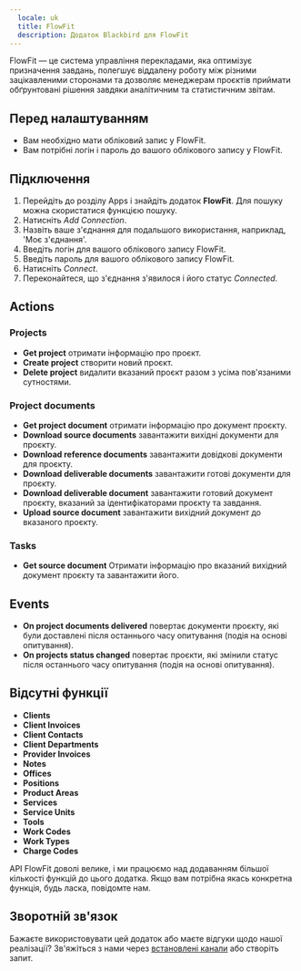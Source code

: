 ```yaml
---
  locale: uk
  title: FlowFit
  description: Додаток Blackbird для FlowFit
---
```


<LinkCard title="Переглянути на Github" target="_blank" href="https://github.com/bb-io/FlowFit" icon="github" />
 

FlowFit — це система управління перекладами, яка оптимізує призначення завдань, полегшує віддалену роботу між різними зацікавленими сторонами та дозволяє менеджерам проєктів приймати обґрунтовані рішення завдяки аналітичним та статистичним звітам.

## Перед налаштуванням

- Вам необхідно мати обліковий запис у FlowFit.
- Вам потрібні логін і пароль до вашого облікового запису у FlowFit.

## Підключення

1. Перейдіть до розділу Apps і знайдіть додаток **FlowFit**. Для пошуку можна скористатися функцією пошуку.
2. Натисніть _Add Connection_.
3. Назвіть ваше з'єднання для подальшого використання, наприклад, 'Моє з'єднання'.
6. Введіть логін для вашого облікового запису FlowFit.
7. Введіть пароль для вашого облікового запису FlowFit.
8. Натисніть _Connect_.
9. Переконайтеся, що з'єднання з'явилося і його статус _Connected_.

## Actions

### Projects

- **Get project** отримати інформацію про проєкт.
- **Create project** створити новий проєкт.
- **Delete project** видалити вказаний проєкт разом з усіма пов'язаними сутностями.

### Project documents

- **Get project document** отримати інформацію про документ проєкту.
- **Download source documents** завантажити вихідні документи для проєкту.
- **Download reference documents** завантажити довідкові документи для проєкту.
- **Download deliverable documents** завантажити готові документи для проєкту.
- **Download deliverable document** завантажити готовий документ проєкту, вказаний за ідентифікаторами проєкту та завдання.
- **Upload source document** завантажити вихідний документ до вказаного проєкту.

### Tasks

- **Get source document** Отримати інформацію про вказаний вихідний документ проєкту та завантажити його.

## Events

- **On project documents delivered** повертає документи проєкту, які були доставлені після останнього часу опитування (подія на основі опитування).
- **On projects status changed** повертає проєкти, які змінили статус після останнього часу опитування (подія на основі опитування).

## Відсутні функції

- **Clients**
- **Client Invoices**
- **Client Contacts**
- **Client Departments**
- **Provider Invoices**
- **Notes**
- **Offices**
- **Positions**
- **Product Areas**
- **Services**
- **Service Units**
- **Tools**
- **Work Codes**
- **Work Types**
- **Charge Codes**

API FlowFit доволі велике, і ми працюємо над додаванням більшої кількості функцій до цього додатка. Якщо вам потрібна якась конкретна функція, будь ласка, повідомте нам.

## Зворотній зв'язок

Бажаєте використовувати цей додаток або маєте відгуки щодо нашої реалізації? Зв'яжіться з нами через [встановлені канали](https://www.blackbird.io/) або створіть запит.